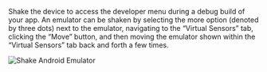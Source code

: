 Shake the device to access the developer menu during a debug build of your app. An emulator can be shaken by selecting the more option (denoted by three dots) next to the emulator, navigating to the “Virtual Sensors” tab, clicking the “Move” button, and then moving the emulator shown within the “Virtual Sensors” tab back and forth a few times.

![Shake Android Emulator](/images/debugging/shakeAndroidEmulator.gif)